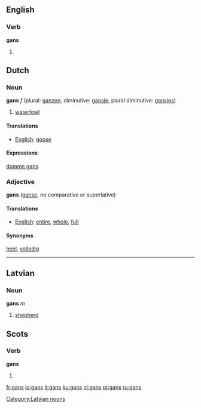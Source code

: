 {{see|Gans}}

==English==
===Verb===
'''gans'''

# {{cattag|Geordie}} {{third-person singular of|gan}}

==Dutch==
===Noun===
'''gans''' ''f'' (plural: [[ganzen]], diminutive: [[gansje]], plural diminutive: [[gansjes]])

# [[waterfowl]]

====Translations====
*[[English]]: [[goose]]

====Expressions====
[[domme gans]]


===Adjective===
'''gans''' ([[ganse]], no comparative or superlative)

====Translations====
*[[English]]: [[entire]], [[whole]], [[full]]

====Synonyms====
[[heel]], [[volledig]]

----

==Latvian==
===Noun===
'''gans''' ''m''

# [[shepherd]]

[[Category:Latvian nouns]]

==Scots==

===Verb===
'''gans'''

# {{third-person singular of|gan}}

[[fr:gans]]
[[io:gans]]
[[it:gans]]
[[ku:gans]]
[[nl:gans]]
[[pt:gans]]
[[ru:gans]]